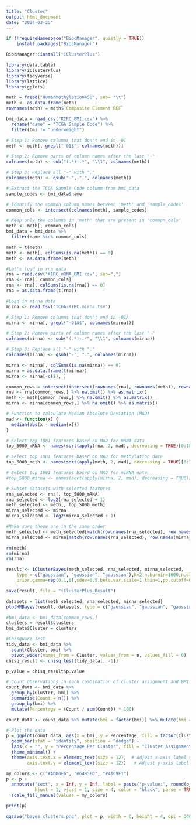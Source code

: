 ```yaml
---
title: "Cluster"
output: html_document
date: "2024-03-25"
---
```


```r
if (!requireNamespace("BiocManager", quietly = TRUE))
    install.packages("BiocManager")

BiocManager::install("iClusterPlus")
```

```r
library(data.table)
library(iClusterPlus)
library(tidyverse)
library(lattice)
library(gplots)
```


```r
meth = fread("HumanMethylation450", sep= "\t")
meth <- as.data.frame(meth)
rownames(meth) = meth$`Composite Element REF`
```

```r
bmi_data = read_csv("KIRC_BMI.csv") %>%
  rename("name" = "TCGA Sample Code") %>%
  filter(bmi != "underweight")
```

```r
# Step 1: Remove columns that don't end in -01
meth <- meth[, grepl("-01$", colnames(meth))]

# Step 2: Remove parts of column names after the last "-"
colnames(meth) <- sub("(.*)-.*", "\\1", colnames(meth))

# Step 3: Replace all "-" with "."
colnames(meth) <- gsub("-", ".", colnames(meth))

# Extract the TCGA Sample Code column from bmi_data
sample_codes <- bmi_data$name

# Identify the common column names between 'meth' and 'sample_codes'
common_cols <- intersect(colnames(meth), sample_codes)

# Keep only the columns in 'meth' that are present in 'common_cols'
meth <- meth[, common_cols]
bmi_data = bmi_data %>%
  filter(name %in% common_cols)

```

```r
meth = t(meth)
meth <- meth[, colSums(is.na(meth)) == 0]
meth <- as.data.frame(meth)
```

```r
#Let's load in rna data
rna = read.csv("KIRC_mRNA_BMI.csv", sep=",")
rna <- rna[, common_cols]
rna <- rna[, colSums(is.na(rna)) == 0]
rna = as.data.frame(t(rna))
```
```r
#Load in mirna data
mirna <- read_tsv("TCGA-KIRC.mirna.tsv")

# Step 1: Remove columns that don't end in -01A
mirna <- mirna[, grepl("-01A$", colnames(mirna))]

# Step 2: Remove parts of column names after the last "-"
colnames(mirna) <- sub("(.*)-.*", "\\1", colnames(mirna))

# Step 3: Replace all "-" with "."
colnames(mirna) <- gsub("-", ".", colnames(mirna))

mirna <- mirna[, colSums(is.na(mirna)) == 0]
mirna = as.data.frame(t(mirna))
mirna <- mirna[-c(1), ]
```

```r
common_rows = intersect(intersect(rownames(rna), rownames(meth)), rownames(mirna))
rna <- rna[common_rows,] %>% na.omit() %>% as.matrix()
meth <- meth[common_rows,] %>% na.omit() %>% as.matrix()
mirna <- mirna[common_rows,] %>% na.omit() %>% as.matrix()
``` 

```r
# Function to calculate Median Absolute Deviation (MAD)
mad <- function(x) {
  median(abs(x - median(x)))
}

# Select top 1881 features based on MAD for mRNA data
top_5000_mRNA <- names(sort(apply(rna, 2, mad), decreasing = TRUE)[0:1881])

# Select top 1881 features based on MAD for methylation data
top_5000_meth <- names(sort(apply(meth, 2, mad), decreasing = TRUE)[0:1881])

# Select top 1881 features based on MAD for miRNA data
#top_5000_mirna <- names(sort(apply(mirna, 2, mad), decreasing = TRUE)[0:1881])
```


```r
# Subset datasets with selected features
rna_selected <- rna[, top_5000_mRNA]
rna_selected <- log2(rna_selected + 1)
meth_selected <- meth[, top_5000_meth]
mirna_selected <- mirna
mirna_selected <- log2(mirna_selected + 1)
```
```r
#Make sure these are in the same order
meth_selected <- meth_selected[match(row.names(rna_selected), row.names(meth_selected)), ]
mirna_selected <- mirna[match(row.names(rna_selected), row.names(mirna_selected)), ]

rm(meth)
rm(mirna)
rm(rna)
```


```r
result <- iClusterBayes(meth_selected, rna_selected, mirna_selected,
	type = c("gaussian", "gaussian", "gaussian"),K=2,n.burnin=1000,n.draw=1200,
	prior.gamma=rep(0.1,6),sdev=0.5,beta.var.scale=1,thin=1,pp.cutoff=0.5)

```
```r
save(result, file = "iClusterPlus_Result")

```

```r
datasets = list(meth_selected, rna_selected, mirna_selected)
plotHMBayes(result, datasets, type = c("gaussian", "gaussian", "gaussian"), sample.order = NULL, row.order = NULL, sparse = c(TRUE, TRUE, TRUE), threshold = rep(0.5,length(datasets)), width = 5, col.scheme = rep(list(bluered(256)),length(datasets)), chr=NULL, plot.chr=NULL, cap=NULL)
```

```r
#bmi_data <- bmi_data[common_rows,]
clusters = result$clusters
bmi_data$Cluster = clusters

#Chisquare Test
tidy_data <- bmi_data %>%
  count(Cluster, bmi) %>%
  pivot_wider(names_from = Cluster, values_from = n, values_fill = 0)
chisq_result <- chisq.test(tidy_data[, -1])

p_value = chisq_result$p.value

# Count observations in each combination of cluster assignment and BMI category
count_data <- bmi_data %>%
  group_by(Cluster, bmi) %>%
  summarise(Count = n()) %>%
  group_by(bmi) %>%
  mutate(Percentage = (Count / sum(Count)) * 100)

count_data <- count_data %>% mutate(bmi = factor(bmi)) %>% mutate(bmi = fct_recode(bmi, Normal = "normal", Overweight = "overweight",Obese= "obese"))

# Plot the data
p = ggplot(count_data, aes(x = bmi, y = Percentage, fill = factor(Cluster))) +
  geom_bar(stat = "identity", position = "dodge") +
  labs(x = "", y = "Percentage Per Cluster", fill = "Cluster Assignment") +
  theme_minimal() +
  theme(axis.text.x = element_text(size = 12),  # Adjust x-axis label size
        axis.text.y = element_text(size = 12))   # Adjust y-axis label size

my_colors <- c("#ADD8E6", "#6495ED", "#4169E1") 
p <- p + 
  annotate("text", x = Inf, y = Inf, label = paste("p-value:", round(p_value, 4)), 
           hjust = 1, vjust = 1, size = 4, color = "black", parse = TRUE) +
  scale_fill_manual(values = my_colors)

print(p)

ggsave("bayes_clusters.png", plot = p, width = 6, height = 4, dpi = 300)

```
